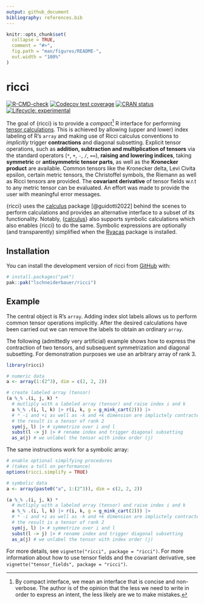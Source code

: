 ```yaml
---
output: github_document
bibliography: references.bib
---
```


<!-- README.md is generated from README.Rmd. Please edit that file -->

```r
knitr::opts_chunk$set(
  collapse = TRUE,
  comment = "#>",
  fig.path = "man/figures/README-",
  out.width = "100%"
)
```

# ricci

<!-- badges: start -->

[![R-CMD-check](https://github.com/lschneiderbauer/ricci/actions/workflows/R-CMD-check.yaml/badge.svg)](https://github.com/lschneiderbauer/ricci/actions/workflows/R-CMD-check.yaml) [![Codecov test coverage](https://codecov.io/gh/lschneiderbauer/ricci/graph/badge.svg)](https://app.codecov.io/gh/lschneiderbauer/ricci) [![CRAN status](https://www.r-pkg.org/badges/version/ricci)](https://CRAN.R-project.org/package=ricci) [![Lifecycle: experimental](https://img.shields.io/badge/lifecycle-experimental-orange.svg)](https://lifecycle.r-lib.org/articles/stages.html#experimental)

<!-- badges: end -->

The goal of {ricci} is to provide a *compact*[^1] R interface for performing [tensor calculations](https://en.wikipedia.org/wiki/Ricci_calculus). This is achieved by allowing (upper and lower) index labeling of R’s `array` and making use of Ricci calculus conventions to *implicitly* trigger **contractions** and diagonal subsetting. Explicit tensor operations, such as **addition, subtraction and multiplication of tensors** via the standard operators (`*`, `+`, `-`, `/`, `==`), **raising and lowering indices**, taking **symmetric** or **antisymmetric tensor parts**, as well as the **Kronecker product** are available. Common tensors like the Kronecker delta, Levi Civita epsilon, certain metric tensors, the Christoffel symbols, the Riemann as well as Ricci tensors are provided. The **covariant derivative** of tensor fields w.r.t to any metric tensor can be evaluated. An effort was made to provide the user with meaningful error messages.

[^1]: By compact interface, we mean an interface that is concise and non-verbose. The author is of the opinion that the less we need to write in order to express an intent, the less likely are we to make mistakes.

{ricci} uses the [calculus](https://calculus.eguidotti.com/) package [@guidotti2022] behind the scenes to perform calculations and provides an alternative interface to a subset of its functionality. Notably, {[calculus](https://calculus.eguidotti.com/)} also supports symbolic calculations which also enables {ricci} to do the same. Symbolic expressions are optionally (and transparently) simplified when the [Ryacas](https://r-cas.github.io/ryacas/) package is installed.

## Installation

You can install the development version of ricci from [GitHub](https://github.com/) with:

``` r
# install.packages("pak")
pak::pak("lschneiderbauer/ricci")
```

## Example

The central object is R's `array`. Adding index slot labels allows us to perform common tensor operations implicitly. After the desired calculations have been carried out we can remove the labels to obtain an ordinary `array`.

The following (admittedly very artificial) example shows how to express the contraction of two tensors, and subsequent symmetrization and diagonal subsetting. For demonstration purposes we use an arbitrary array of rank 3.

```r
library(ricci)

# numeric data
a <- array(1:(2^3), dim = c(2, 2, 2))

# create labeled array (tensor)
(a %_% .(i, j, k) * 
  # mutliply with a labeled array (tensor) and raise index i and k
  a %_% .(i, l, k) |> r(i, k, g = g_mink_cart(2))) |> 
  # * -i and +i as well as -k and +k dimension are implictely contracted
  # the result is a tensor of rank 2
  sym(j, l) |> # symmetrize over i and l
  subst(l -> j) |> # rename index and trigger diagonal subsetting
  as_a(j) # we unlabel the tensor with index order (j)
```

The same instructions work for a symbolic array:

```r

# enable optional simplfying procedures
# (takes a toll on performance)
options(ricci.simplify = TRUE)

# symbolic data
a <- array(paste0("a", 1:(2^3)), dim = c(2, 2, 2))

(a %_% .(i, j, k) * 
  # mutliply with a labeled array (tensor) and raise index i and k
  a %_% .(i, l, k) |> r(i, k, g = g_mink_cart(2))) |> 
  # * -i and +i as well as -k and +k dimension are implictely contracted
  # the result is a tensor of rank 2
  sym(j, l) |> # symmetrize over i and l
  subst(l -> j) |> # rename index and trigger diagonal subsetting
  as_a(j) # we unlabel the tensor with index order (j)
```

For more details, see `vignette("ricci", package = "ricci")`. For more information about how to use tensor fields and the covariant derivative, see `vignette("tensor_fields", package = "ricci")`.

